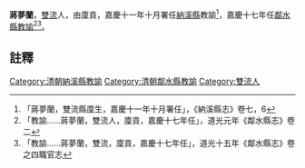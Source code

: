 {{明清人物信息框
| 姓名 =蔣夢蘭
| 最高職務 = [[四川|四川]][[鄰水縣|鄰水縣]][[教諭|教諭]]
| 國家 = 大清
| 籍貫 = [[雙流|雙流]]
| 字號 =
| 出生日期 = ？年？月？日
| 逝世日期 = ？年？月？日
| 墓葬 = 
| 配偶 =  
| 親屬 = 曾祖、祖、父，母
| 出身 =廩貢 
| 著作 =  
*
}}
'''蔣夢蘭'''{{BD|？年||？年||}}，[[雙流|雙流]]人，由廩貢，嘉慶十一年十月署任[[納溪縣|納溪縣]]教諭<ref>「蔣夢蘭，雙流縣廩生，嘉慶十一年十月署任」，《納溪縣志》卷七，6</ref>，嘉慶十七年任[[鄰水縣|鄰水縣]][[教諭|教諭]]<ref>「教諭……蔣夢蘭，雙流人，廩貢，嘉慶十七年任」，道光元年《鄰水縣志》卷二</ref><ref>「教諭……蔣夢蘭，雙流，廩貢，嘉慶十七年任」，道光十五年《鄰水縣志》卷之四職官志</ref>。
==註釋==
{{reflist}}
{{清朝人物小作品}}
[[Category:清朝納溪縣教諭|Category:清朝納溪縣教諭]]
[[Category:清朝鄰水縣教諭|Category:清朝鄰水縣教諭]]
[[Category:雙流人|Category:雙流人]]